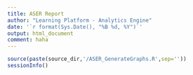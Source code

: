```yaml
---
title: ASER Report
author: "Learning Platform - Analytics Engine"
date: '`r format(Sys.Date(), "%B %d, %Y")`'
output: html_document
comment: haha
---
```


```r
source(paste(source_dir,'/ASER_GenerateGraphs.R',sep=''))
sessionInfo()
```
